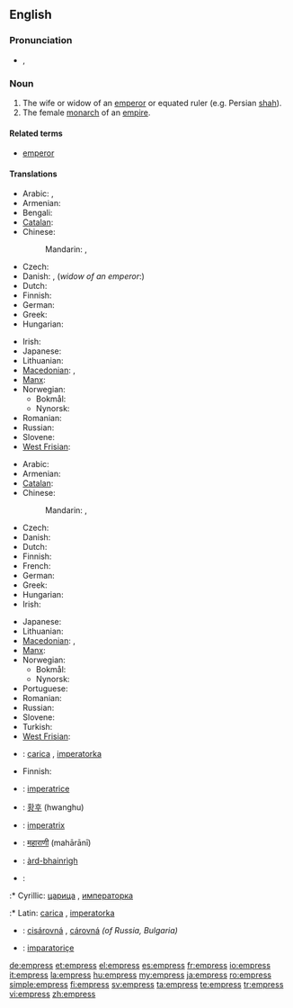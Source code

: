 ==English==
{{wikipedia|Emperor}}

===Pronunciation===
* {{IPA|/ˈɛmpɹəs/}}, {{SAMPA|/"Empr\@s/}}

===Noun===
{{en-noun|es}}

# The wife or widow of an [[emperor]] or equated ruler (e.g. Persian [[shah]]).
# The female [[monarch]] of an [[empire]].

====Related terms====
* [[emperor]]

====Translations====
{{trans-top|wife or widow of an emperor}}
* Arabic: {{t|ar|إمبراطورة|f|tr='imbraaTuura}},  {{t|ar|زوجة إمبراطور|f|tr=zawjat 'imbraaTuur}}
* Armenian: {{t-|hy|կայսրուհի|tr=kaysruhi}}
* Bengali: {{t|bn|সম্রাজ্ঞী|sc=Beng}}
* [[Catalan]]: {{t|ca|emperadriu|f}}
* Chinese:
*: Mandarin: {{t-|cmn|皇后|tr=huánghòu|sc=Hani}}, {{t-|cmn|女皇|tr=nǚhuáng|sc=Hani}}
* Czech: {{t-|cs|císařovna|f}}
* Danish: {{t|da|kejserinde|c}}, (''widow of an emperor'':) {{t|da|enkekejserinde|c}}
* Dutch: {{t+|nl|keizerin|f}}
* Finnish: {{t+|fi|keisarinna}}
* German: {{t+|de|Kaiserin|f}}
* Greek: {{t+|el|αυτοκράτειρα|f}}
* Hungarian: {{t-|hu|császárné}}
{{trans-mid}}
* Irish: {{t|ga|banimpire|m}}
* Japanese: {{t+|ja|皇后|tr=こうごう, kōgō}}
* Lithuanian: {{t|lt|imperatorienė|f|xs=Lithuanian}}
* [[Macedonian]]: {{t-|mk|царица|f|tr=сárica}},  {{t-|mk|императорка|f|tr=imperátorka}}
* [[Manx]]: {{t|gv|ard-venrein|f}}
* Norwegian:
** Bokmål: {{t-|no|keiserinne}}
** Nynorsk: {{t-|nn|keisarinne|xs=Norwegian Nynorsk}}
* Romanian: {{t+|ro|împărăteasă|f}}
* Russian: {{t|ru|императрица|f|tr=imperatríca}}
* Slovene: {{t+|sl|cesarica|f}}
* [[West Frisian]]: {{t|fy|keizerinne|c|xs=West Frisian}}
{{trans-bottom}}

{{trans-top|female monarch of an empire}}
* Arabic: {{t|ar|إمبراطورة|f|tr='imbiraTuura}}
* Armenian: {{t-|hy|կայսրուհի|tr=kaysruhi}}
* [[Catalan]]: {{t|ca|emperadriu|f}}
* Chinese:
*: Mandarin: {{t-|cmn|皇后|tr=huánghòu|sc=Hani}}, {{t-|cmn|女皇|tr=nǚhuáng|sc=Hani}}
* Czech: {{t-|cs|císařovna|f}}
* Danish: {{t|da|kejserinde|c}}
* Dutch: {{t+|nl|keizerin|f}}
* Finnish: {{t+|fi|keisarinna}}
* French: {{t+|fr|impératrice|f}}
* German: {{t+|de|Kaiserin|f}}
* Greek: {{t+|el|αυτοκράτειρα|f}}
* Hungarian: {{t+|hu|császárnő}}
* Irish: {{t|ga|banimpire|m}}
{{trans-mid}}
* Japanese: {{t+|ja|女帝|tr=じょてい, jotei}}
* Lithuanian: {{t|lt|imperatorė|f|xs=Lithuanian}}
* [[Macedonian]]: {{t-|mk|царица|f|tr=cárica}},  {{t-|mk|императорка|f|tr=imperátorka}}
* [[Manx]]: {{t|gv|ard-venrein|f}}
* Norwegian:
** Bokmål: {{t-|no|keiserinne}}
** Nynorsk: {{t-|nn|keisarinne|xs=Norwegian Nynorsk}}
* Portuguese: {{t|pt|imperatriz|f}}
* Romanian: {{t+|ro|împărăteasă|f}}
* Russian: {{t|ru|императрица|f|tr=imperatríca}}
* Slovene: {{t+|sl|cesarica|f}}
* Turkish: {{t+|tr|imparatoriçe|f}}
* [[West Frisian]]: {{t|fy|keizerinne|c|xs=West Frisian}}
{{trans-bottom}}

{{checktrans-top}}
* {{ttbc|bs}}: [[carica]] {{f}}, [[imperatorka]] {{f}}
* Finnish: {{t-|fi|šaahitar}}
* {{ttbc|it}}: [[imperatrice]] {{f}}
* {{ttbc|ko}}: [[황후]] (hwanghu)
* {{ttbc|la}}: [[imperatrix]]
* {{ttbc|mr}}: [[महाराणी]] (mahārānī) {{g|Marathi}}
{{trans-mid}}
* {{ttbc|gd}}: [[àrd-bhainrìgh]] {{f}}
* {{ttbc|sr}}:
:* Cyrillic: [[царица]] {{f}}, [[императорка]] {{f}}
:* Latin: [[carica]] {{f}}, [[imperatorka]] {{f}}
* {{ttbc|sk}}: [[cisárovná]] {{f}}, [[cárovná]] {{f}} ''(of Russia, Bulgaria)''
* {{ttbc|tr}}: [[imparatoriçe]]
{{trans-bottom}}

[[de:empress]]
[[et:empress]]
[[el:empress]]
[[es:empress]]
[[fr:empress]]
[[io:empress]]
[[it:empress]]
[[la:empress]]
[[hu:empress]]
[[my:empress]]
[[ja:empress]]
[[ro:empress]]
[[simple:empress]]
[[fi:empress]]
[[sv:empress]]
[[ta:empress]]
[[te:empress]]
[[tr:empress]]
[[vi:empress]]
[[zh:empress]]